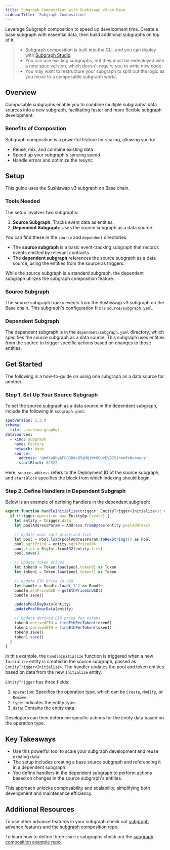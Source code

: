 ```yaml
---
title: Subgraph Composition with Sushiswap v3 on Base
sidebarTitle: 'Subgraph Composition'
---
```


Leverage Subgraph composition to speed up development time. Create a base subgraph with essential data, then build additional subgraphs on top of it.

> - Subgraph composition is built into the CLI, and you can deploy with [Subgraph Studio](https://thegraph.com/studio/).
> - You can use existing subgraphs, but they must be redeployed with a new spec version, which doesn't require you to write new code.
> - You may want to restructure your subgraph to split out the logic as you move to a composable subgraph world.

## Overview

Composable subgraphs enable you to combine multiple subgraphs' data sources into a new subgraph, facilitating faster and more flexible subgraph development.

### Benefits of Composition

Subgraph composition is a powerful feature for scaling, allowing you to:

- Reuse, mix, and combine existing data
- Speed up your subgraph's syncing speed
- Handle errors and optimize the resync

## Setup

This guide uses the Sushiswap v3 subgraph on Base chain.

### Tools Needed

The setup involves two subgraphs:

1. **Source Subgraph**: Tracks event data as entities.
2. **Dependent Subgraph**: Uses the source subgraph as a data source.

You can find these in the `source` and `dependent` directories.

- The **source subgraph** is a basic event-tracking subgraph that records events emitted by relevant contracts.
- The **dependent subgraph** references the source subgraph as a data source, using the entities from the source as triggers.

While the source subgraph is a standard subgraph, the dependent subgraph utilizes the subgraph composition feature.

### Source Subgraph

The source subgraph tracks events from the Sushiswap v3 subgraph on the Base chain. This subgraph's configuration file is `source/subgraph.yaml`.

### Dependent Subgraph

The dependent subgraph is in the `dependent/subgraph.yaml` directory, which specifies the source subgraph as a data source. This subgraph uses entities from the source to trigger specific actions based on changes to those entities.

## Get Started

The following is a how-to-guide on using one subgraph as a data source for another.

### Step 1. Set Up Your Source Subgraph

To set the source subgraph as a data source in the dependent subgraph, include the following in `subgraph.yaml`:

```yaml
specVersion: 1.3.0
schema:
  file: ./schema.graphql
dataSources:
  - kind: subgraph
    name: Factory
    network: base
    source:
      address: 'QmdXu8byAFCGSDWsB5gMQjWr6GUvEVB7S1hemfxNuomerz'
      startBlock: 82522
```

Here, `source.address` refers to the Deployment ID of the source subgraph, and `startBlock` specifies the block from which indexing should begin.

### Step 2. Define Handlers in Dependent Subgraph

Below is an example of defining handlers in the dependent subgraph:

```typescript
export function handleInitialize(trigger: EntityTrigger<Initialize>): void {
  if (trigger.operation === EntityOp.Create) {
    let entity = trigger.data
    let poolAddressParam = Address.fromBytes(entity.poolAddress)

    // Update pool sqrt price and tick
    let pool = Pool.load(poolAddressParam.toHexString()) as Pool
    pool.sqrtPrice = entity.sqrtPriceX96
    pool.tick = BigInt.fromI32(entity.tick)
    pool.save()

    // Update token prices
    let token0 = Token.load(pool.token0) as Token
    let token1 = Token.load(pool.token1) as Token

    // Update ETH price in USD
    let bundle = Bundle.load('1') as Bundle
    bundle.ethPriceUSD = getEthPriceInUSD()
    bundle.save()

    updatePoolDayData(entity)
    updatePoolHourData(entity)

    // Update derived ETH price for tokens
    token0.derivedETH = findEthPerToken(token0)
    token1.derivedETH = findEthPerToken(token1)
    token0.save()
    token1.save()
  }
}
```

In this example, the `handleInitialize` function is triggered when a new `Initialize` entity is created in the source subgraph, passed as `EntityTrigger<Initialize>`. The handler updates the pool and token entities based on data from the new `Initialize` entity.

`EntityTrigger` has three fields:

1. `operation`: Specifies the operation type, which can be `Create`, `Modify`, or `Remove`.
2. `type`: Indicates the entity type.
3. `data`: Contains the entity data.

Developers can then determine specific actions for the entity data based on the operation type.

## Key Takeaways

- Use this powerful tool to scale your subgraph development and reuse existing data.
- The setup includes creating a base source subgraph and referencing it in a dependent subgraph.
- You define handlers in the dependent subgraph to perform actions based on changes in the source subgraph's entities.

This approach unlocks composability and scalability, simplifying both development and maintenance efficiency.

## Additional Resources

To use other advance features in your subgraph check out [subgraph advance features](/developing/creating/advanced/) and the [subgraph composition repo](https://github.com/incrypto32/subgraph-composition-sample-subgraph).

To learn how to define three `source` subgraphs check out the [subgraph composition example repo](https://github.com/isum/subgraph-composition-example).
